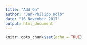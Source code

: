 ```yaml
---
title: "Add On"
author: "Jan-Philipp Kolb"
date: "16 November 2017"
output: html_document
---
```


```r
knitr::opts_chunk$set(echo = TRUE)
```





